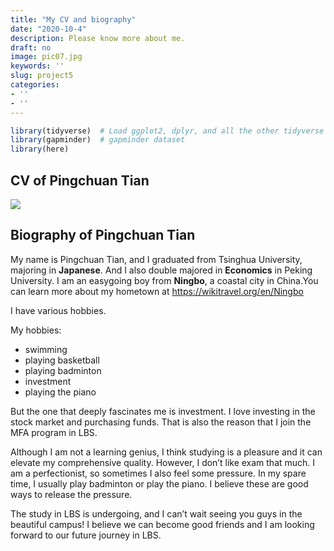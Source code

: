 ```yaml
---
title: "My CV and biography"
date: "2020-10-4"
description: Please know more about me.
draft: no
image: pic07.jpg
keywords: ''
slug: project5
categories:
- ''
- ''
---
```



```r
library(tidyverse)  # Load ggplot2, dplyr, and all the other tidyverse packages
library(gapminder)  # gapminder dataset
library(here)
```

## CV of Pingchuan Tian

![](CV.jpg)


## Biography of Pingchuan Tian
   
My name is Pingchuan Tian, and I graduated from Tsinghua University, majoring in __Japanese__. And I also double majored in __Economics__ in Peking University. I am an easygoing boy from __Ningbo__, a coastal city in China.You can learn more about my hometown at <https://wikitravel.org/en/Ningbo>

I have various hobbies.

My hobbies:

* swimming
* playing basketball
* playing badminton
* investment
* playing the piano

But the one that deeply fascinates me is investment. I love investing in the stock market and purchasing funds. That is also the reason that I join the MFA program in LBS.

Although I am not a learning genius, I think studying is a pleasure and it can elevate my comprehensive quality. However, I don’t like exam that much. I am a perfectionist, so sometimes I also feel some pressure. In my spare time, I usually play badminton or play the piano. I believe these are good ways to release the pressure.

The study in LBS is undergoing, and I can’t wait seeing you guys in the beautiful campus! I believe we can become good friends and I am looking forward to our future journey in LBS.


